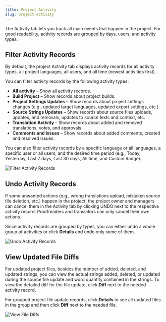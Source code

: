 ```yaml
---
title: Project Activity
slug: project-activity
---
```


The Activity tab lets you track all main events that happen in the project. For good readability, activity records are grouped by days, users, and activity types.

## Filter Activity Records

By default, the project Activity tab displays activity records for all activity types, all project languages, all users, and all time (newest activities first).

You can filter activity records by the following activity types:

* **All activity** – Show all activity records.
* **Build Project** – Show records about project builds.
* **Project Settings Updates** – Show records about project settings changes (e.g., updated target languages, updated export settings, etc.)
* **Source Strings Updates** – Show records about source files uploads, updates, and removals, updates to source texts and context, etc.
* **Translation Activity** – Show records about added and removed translations, votes, and approvals.
* **Comments and Issues** – Show records about added comments, created and resolved issues.

You can also filter activity records by a specific language or all languages, a specific user or all users, and the desired time period (e.g., Today, Yesterday, Last 7 days, Last 30 days, All time, and Custom Range).

![Filter Activity Records](./_assets/project_activity_filter_records.png)

## Undo Activity Records

If some unwanted actions (e.g., wrong translations upload, mistaken source file deletion, etc.) happen in the project, the project owner and managers can cancel them in the Activity tab by clicking UNDO next to the respective activity record. Proofreaders and translators can only cancel their own actions.

Since activity records are grouped by types, you can either undo a whole group of activities or click **Details** and undo only some of them.

![Undo Activity Records](./_assets/project_activity_undo_records.png)

## View Updated File Diffs

For updated project files, besides the number of added, deleted, and updated strings, you can view the actual strings added, deleted, or updated during the source file update and word quantity contained in the strings. To view the detailed diff for the file update, click **Diff** next to the needed activity record.

For grouped project file update records, click **Details** to see all updated files in the group and then click **Diff** next to the needed file.

![View File Diffs](./_assets/project_activity_view_diff.png)
